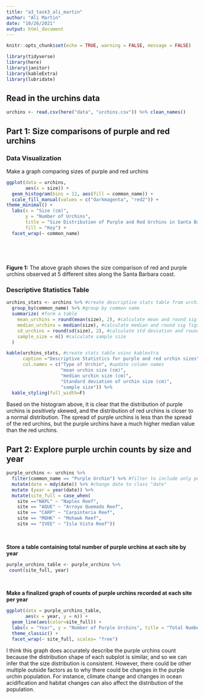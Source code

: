 ```yaml
---
title: "a3_task3_ali_martin"
author: "Ali Martin"
date: "10/26/2021"
output: html_document
---
```


```r
knitr::opts_chunk$set(echo = TRUE, warning = FALSE, message = FALSE)

library(tidyverse)
library(here)
library(janitor)
library(kableExtra)
library(lubridate)
```

## Read in the urchins data

```r
urchins <- read.csv(here("data", "urchins.csv")) %>% clean_names()

```


## Part 1: Size comparisons of purple and red urchins

### Data Visualization

Make a graph comparing sizes of purple and red urchins 
```r
ggplot(data = urchins,
       aes(x = size)) +
  geom_histogram(bins = 12, aes(fill = common_name)) +
  scale_fill_manual(values = c("darkmagenta", "red2")) +
theme_minimal() + 
  labs(x = "Size (cm)",
       y = "Number of Urchins",
       title = "Size Distribution of Purple and Red Urchins in Santa Barbara",
       fill = "Key") +
  facet_wrap(~ common_name)
        
         
  
         
```

**Figure 1:** The above graph shows the size comparison of red and purple urchins observed at 5 different sites along the Santa Barbara coast. 

### Descriptive Statistics Table

```r
urchins_stats <- urchins %>% #create descriptive stats table from urchins data
  group_by(common_name) %>% #group by common name
  summarize( #form a table
    mean_urchins = round(mean(size), 2), #calculate mean and round sig figs
    median_urchins = median(size), #calculate median and round sig figs
    sd_urchins = round(sd(size), 2), #calculate std deviation and round sig figs
    sample_size = n() #calculate sample size
  )

kable(urchins_stats, #create stats table usinc kablextra
      caption ="Descriptive Statistics for purple and red urchin sizes", #form caption
      col.names = c("Type of Urchin", #update column names
                    "mean urchin size (cm)",
                    "median urchin size (cm)",
                    "Standard deviation of urchin size (cm)",
                    "sample size")) %>% 
  kable_styling(full_width=F)

```

Based on the histogram above, it is clear that the distribution of purple urchins is positively skewed, and the distribution of red urchins is closer to a normal distribution. The spread of purple urchins is less than the spread of the red urchins, but the purple urchins have a much higher median value than the red urchins.

## Part 2: Explore purple urchin counts by size and year

```r
purple_urchins <- urchins %>% 
  filter(common_name == "Purple Urchin") %>% #filter to include only purple urchins
  mutate(date = mdy(date)) %>% #change date to class "date"
  mutate (year = year(date)) %>%
  mutate(site_full = case_when(
    site =="NAPL" ~ "Naples Reef",
    site == "AQUE" ~ "Arroyo Quemado Reef",
    site == "CARP" ~ "Carpinteria Reef",
    site == "MOHK" ~ "Mohawk Reef",
    site == "IVEE" ~ "Isla Vista Reef"))
  
  
```

**Store a table containing total number of purple urchins at each site by year**

```r
purple_urchins_table <- purple_urchins %>% 
 count(site_full, year)
    
  
```

**Make a finalized graph of counts of purple urchins recorded at each site per year**
```r
ggplot(data = purple_urchins_table,
       aes(x = year, y = n)) + 
  geom_line(aes(color=site_full)) +
  labs(x = "Year", y = "Number of Purple Urchins", title = "Total Number of Purple Urchins Recorded at Each Site per Year", color= "Site") +
  theme_classic() +
  facet_wrap(~ site_full, scales= "free")

``````

I think this graph does accurately describe the purple urchins count because the distribution shape of each subplot is similar, and so we can infer that the size distribution is consistent. However, there could be other multiple outside factors as to why there could be changes in the purple urchin population. For instance, climate change and changes in ocean acidification and habitat changes can also affect the distribution of the population. 

